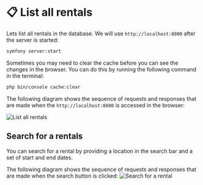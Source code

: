 # 📋 List all rentals

Lets list all rentals in the database. We will use `http://localhost:8000` after the server is started:
```bash
symfony server:start
```

Sometimes you may need to clear the cache before you can see the changes in the browser. You can do this by running the following command in the terminal:
```bash
php bin/console cache:clear
```

The following diagram shows the sequence of requests and responses that are made when the `http://localhost:8000` is accessed in the browser:

![List all rentals](../../static/img/list-rentals.png)

## Search for a rentals

You can search for a rental by providing a location in the search bar and a set of start and end dates.

The following diagram shows the sequence of requests and responses that are made when the search button is clicked:
![Search for a rental](../../static/img/search-rentals.png)